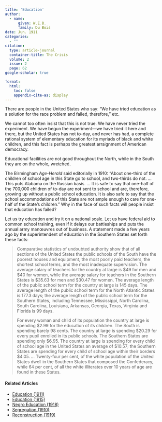 ```yaml
---
title: 'Education'
author:
  - name:
      given: W.E.B.
      family: Du Bois
date: Jun. 1911
categories: 
  - ""
citation: 
  type: article-journal
  container-title: The Crisis
  volume: 2
  issue: 2
  page: 62
google-scholar: true

format:
  html:
    toc: false
    appendix-cite-as: display
---
```




There are people in the United States who say: "We have
tried education as a solution for the race problem and failed, therefore," etc.

We cannot too often insist that this is not true. We have never tried the experiment. We have begun the experiment---we have tried it here and there, but the United States has not to-day, and never has had, a complete rational system of elementary education for its myriads of black and white children, and this fact is perhaps the greatest arraignment of American democracy.

Educational facilities are not good throughout the North, while in the South they are on the whole, wretched.

The Birmingham *Age-Herald* said editorially in 1910: "About one-third of the children of school age in this State go to school, and two-thirds do not. ... This puts Alabama on the Russian basis. ... It is safe to say that one-half of the 700,000 children of to-day are not sent to school and are, therefore, growing up without a public school education. It is also safe to say that the school accommodations of this State are not ample enough to care for one-half of the State's children." Why in the face of such facts will people insist that education has failed?

Let us try education and try it on a national scale. Let us have federal aid to common school training, even if it delays our battleships and puts the annual army manœuvres out of business. A statement made a few years ago by the superintendent of education in the Southern States set forth these facts:

> Comparative statistics of undoubted authority show that of all sections of the United States the public
schools of the South have the poorest houses and equipment, the most poorly paid teachers, the shortest school terms, and the most inadequate supervision. The average salary of teachers for the country at large is $49 for men and $40 for women, while the average salary for teachers in the Southern States is $35.63 for men and $30.47 for women. The average length of the public school term for the country at large is 145 days. The average length of the public school term for the North Atlantic States is 177.3 days; the average length of the public school term for the Southern States, including Tennessee, Mississippi, North Carolina, South Carolina, Louisiana, Arkansas, Georgia, Texas, Virginia and Florida is 99 days.
> 
> For every woman and child of its population the country at large is spending $2.99 for the education of its children. The South is spending barely 98 cents. The country at large is spending $20.29 for every pupil enrolled in its public schools. The Southern States are spending only $6.95. The country at large is spending for every child of school age in the United States an average of $10.57; the Southern States are spending for every child of school age within their borders $4.05. ... Twenty-four per cent, of the white population of the United States dwell in the Southern States that composed the Confederacy, while 64 per cent, of all the white illiterates over 10 years of age are found in these States.

<!-- Similar articles start here -->
<div  class="clear-wrap"></div>

#### Related Articles

* [Education (1911)](/Volumes/01/04/education.html)
* [Education (1915)](/Volumes/10/03/education.html)
* [Negro Education (1918)](/Volumes/15/04/negro_education.html)
* [Segregation (1910)](/Volumes/01/01/Segregation.html)
* [Reconstruction (1919)](/Volumes/18/03/reconstruction.html)

<!-- Similar articles end here -->
